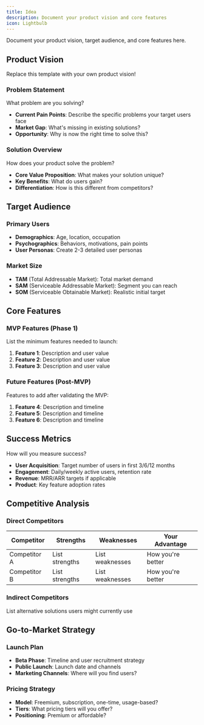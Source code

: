 ```yaml
---
title: Idea
description: Document your product vision and core features
icon: Lightbulb
---
```


<YouTube id="UqJJktxCY9U" />

Document your product vision, target audience, and core features here.

## Product Vision

<Warning>
Replace this template with your own product vision!
</Warning>

### Problem Statement

What problem are you solving?

- **Current Pain Points**: Describe the specific problems your target users face
- **Market Gap**: What's missing in existing solutions?
- **Opportunity**: Why is now the right time to solve this?

### Solution Overview

How does your product solve the problem?

- **Core Value Proposition**: What makes your solution unique?
- **Key Benefits**: What do users gain?
- **Differentiation**: How is this different from competitors?

## Target Audience

### Primary Users

- **Demographics**: Age, location, occupation
- **Psychographics**: Behaviors, motivations, pain points
- **User Personas**: Create 2-3 detailed user personas

### Market Size

- **TAM** (Total Addressable Market): Total market demand
- **SAM** (Serviceable Addressable Market): Segment you can reach
- **SOM** (Serviceable Obtainable Market): Realistic initial target

## Core Features

### MVP Features (Phase 1)

List the minimum features needed to launch:

1. **Feature 1**: Description and user value
2. **Feature 2**: Description and user value
3. **Feature 3**: Description and user value

### Future Features (Post-MVP)

Features to add after validating the MVP:

1. **Feature 4**: Description and timeline
2. **Feature 5**: Description and timeline
3. **Feature 6**: Description and timeline

## Success Metrics

How will you measure success?

- **User Acquisition**: Target number of users in first 3/6/12 months
- **Engagement**: Daily/weekly active users, retention rate
- **Revenue**: MRR/ARR targets if applicable
- **Product**: Key feature adoption rates

## Competitive Analysis

### Direct Competitors

| Competitor | Strengths | Weaknesses | Your Advantage |
|-----------|-----------|------------|----------------|
| Competitor A | List strengths | List weaknesses | How you're better |
| Competitor B | List strengths | List weaknesses | How you're better |

### Indirect Competitors

List alternative solutions users might currently use

## Go-to-Market Strategy

### Launch Plan

- **Beta Phase**: Timeline and user recruitment strategy
- **Public Launch**: Launch date and channels
- **Marketing Channels**: Where will you find users?

### Pricing Strategy

- **Model**: Freemium, subscription, one-time, usage-based?
- **Tiers**: What pricing tiers will you offer?
- **Positioning**: Premium or affordable?
